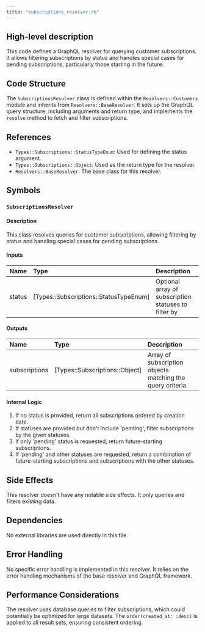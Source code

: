 ```yaml
---
title: "subscriptions_resolver.rb"
---
```


## High-level description
This code defines a GraphQL resolver for querying customer subscriptions. It allows filtering subscriptions by status and handles special cases for pending subscriptions, particularly those starting in the future.

## Code Structure
The `SubscriptionsResolver` class is defined within the `Resolvers::Customers` module and inherits from `Resolvers::BaseResolver`. It sets up the GraphQL query structure, including arguments and return type, and implements the `resolve` method to fetch and filter subscriptions.

## References
- `Types::Subscriptions::StatusTypeEnum`: Used for defining the status argument.
- `Types::Subscriptions::Object`: Used as the return type for the resolver.
- `Resolvers::BaseResolver`: The base class for this resolver.

## Symbols

### `SubscriptionsResolver`
#### Description
This class resolves queries for customer subscriptions, allowing filtering by status and handling special cases for pending subscriptions.

#### Inputs
| Name | Type | Description |
|:-----|:-----|:------------|
| status | [Types::Subscriptions::StatusTypeEnum] | Optional array of subscription statuses to filter by |

#### Outputs
| Name | Type | Description |
|:-----|:-----|:------------|
| subscriptions | [Types::Subscriptions::Object] | Array of subscription objects matching the query criteria |

#### Internal Logic
1. If no status is provided, return all subscriptions ordered by creation date.
2. If statuses are provided but don't include 'pending', filter subscriptions by the given statuses.
3. If only 'pending' status is requested, return future-starting subscriptions.
4. If 'pending' and other statuses are requested, return a combination of future-starting subscriptions and subscriptions with the other statuses.

## Side Effects
This resolver doesn't have any notable side effects. It only queries and filters existing data.

## Dependencies
No external libraries are used directly in this file.

## Error Handling
No specific error handling is implemented in this resolver. It relies on the error handling mechanisms of the base resolver and GraphQL framework.

## Performance Considerations
The resolver uses database queries to filter subscriptions, which could potentially be optimized for large datasets. The `order(created_at: :desc)` is applied to all result sets, ensuring consistent ordering.
